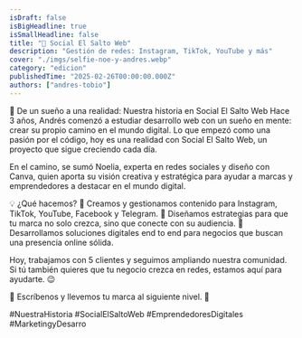 ```yaml
---
isDraft: false
isBigHeadline: true
isSmallHeadline: false
title: "🚀 Social El Salto Web"
description: "Gestión de redes: Instagram, TikTok, YouTube y más"
cover: "./imgs/selfie-noe-y-andres.webp"
category: "edicion"
publishedTime: "2025-02-26T00:00:00.000Z"
authors: ["andres-tobio"]
---
```


🚀 De un sueño a una realidad: Nuestra historia en Social El Salto Web
Hace 3 años, Andrés comenzó a estudiar desarrollo web con un sueño en mente: crear su propio camino en el mundo digital. Lo que empezó como una pasión por el código, hoy es una realidad con Social El Salto Web, un proyecto que sigue creciendo cada día.

En el camino, se sumó Noelia, experta en redes sociales y diseño con Canva, quien aporta su visión creativa y estratégica para ayudar a marcas y emprendedores a destacar en el mundo digital.

💡 ¿Qué hacemos?
🔹 Creamos y gestionamos contenido para Instagram, TikTok, YouTube, Facebook y Telegram.
🔹 Diseñamos estrategias para que tu marca no solo crezca, sino que conecte con su audiencia.
🔹 Desarrollamos soluciones digitales end to end para negocios que buscan una presencia online sólida.

Hoy, trabajamos con 5 clientes y seguimos ampliando nuestra comunidad. Si tú también quieres que tu negocio crezca en redes, estamos aquí para ayudarte. 😉

📩 Escríbenos y llevemos tu marca al siguiente nivel. 🚀

#NuestraHistoria #SocialElSaltoWeb #EmprendedoresDigitales #MarketingyDesarro
